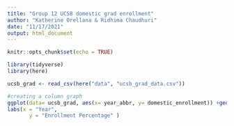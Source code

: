 ```yaml
---
title: "Group 12 UCSB domestic grad enrollment"
author: "Katherine Orellana & Ridhima Chaudhuri"
date: "11/17/2021"
output: html_document
---
```


```r
knitr::opts_chunk$set(echo = TRUE)

library(tidyverse)
library(here)
```

```r
ucsb_grad <- read_csv(here("data", "ucsb_grad_data.csv"))
```

```r
#creating a column graph
ggplot(data= ucsb_grad, aes(x= year_abbr, y= domestic_enrollment)) +geom_col(aes(fill=ethnicity)) +
labs(x = "Year", 
       y = "Enrollment Percentage" )

```

